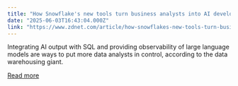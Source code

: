 ```yaml
---
title: "How Snowflake's new tools turn business analysts into AI developers"
date: "2025-06-03T16:43:04.000Z"
link: "https://www.zdnet.com/article/how-snowflakes-new-tools-turn-business-analysts-into-ai-developers/"
---
```


Integrating AI output with SQL and providing observability of large language models are ways to put more data analysts in control, according to the data warehousing giant.

[Read more](https://www.zdnet.com/article/how-snowflakes-new-tools-turn-business-analysts-into-ai-developers/)
